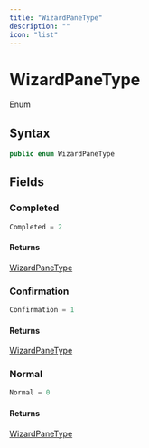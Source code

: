 ```yaml
---
title: "WizardPaneType"
description: ""
icon: "list"
---
```


# WizardPaneType

<Badge variant="outline">Enum</Badge>

## Syntax

```csharp
public enum WizardPaneType
```

## Fields

### Completed

```csharp
Completed = 2
```

#### Returns

[WizardPaneType](/api-reference/cloudnimble/blazoressentials/merlin/wizardpanetype)

### Confirmation

```csharp
Confirmation = 1
```

#### Returns

[WizardPaneType](/api-reference/cloudnimble/blazoressentials/merlin/wizardpanetype)

### Normal

```csharp
Normal = 0
```

#### Returns

[WizardPaneType](/api-reference/cloudnimble/blazoressentials/merlin/wizardpanetype)



